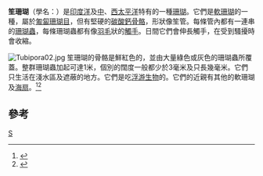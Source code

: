 {{Speciesbox 
| taxon = Tubipora musica 
| authority =  [[卡爾·林奈|Linnaeus]], 1758
| image = Tubipora musica Mayotte.jpg
| status = NT
| status_system = IUCN3.1
| status_ref = <ref name=IUCN>{{IUCN2009|assessors=Obura, D., Fenner, D., Hoeksema, B., Devantier, L. & Sheppard, C.|year=2008|title=Tubipora musica|id=133065|downloaded=2009-08-31}}</ref>
}}

'''笙珊瑚'''（學名：{{lang|la|''Tubipora musica''}}）是[[印度洋|印度洋]]及[[中太平洋|中]]、[[西太平洋|西太平洋]]特有的一種[[珊瑚|珊瑚]]。它們是[[軟珊瑚|軟珊瑚]]的一種，屬於[[匍匐珊瑚目|匍匐珊瑚目]]，但有堅硬的[[碳酸鈣|碳酸鈣]][[骨骼|骨骼]]，形狀像笙管。每條管內都有一連串的[[珊瑚蟲|珊瑚蟲]]，每條珊瑚蟲都有像[[羽毛|羽毛]]狀的[[觸手|觸手]]。日間它們會伸長觸手，在受到騷擾時會收縮。

[[File:Tubipora02.jpg|thumb]]
笙珊瑚的骨骼是鮮紅色的，並由大量綠色或灰色的珊瑚蟲所覆蓋。整群珊瑚蟲加起可達1米，個別的闊度一般都少於3毫米及只長幾毫米。它們只生活在淺水區及遮蔽的地方。它們是吃[[浮游生物|浮游生物]]的。它們的近親有其他的軟珊瑚及[[海扇|海扇]]。<ref>{{Cite book en|author=Allen, Gerald|year=2001|title=Marine Life of the Pacific and Indian Oceans|publisher=Tuttle Publishing|isbn=962-593-948-2|pages=21}}</ref><ref>{{Cite web|author=ARKive species|url=http://www.arkive.org/organ-pipe-corals/tubipora-spp/|title=''Tubipora musica'' - organ-pipe coral|accessdate=2008-12-12|archive-url=https://web.archive.org/web/20091017115830/http://www.arkive.org/organ-pipe-corals/tubipora-spp/|archive-date=2009-10-17|dead-url=yes}}</ref>

==參考==
{{reflist}}
{{Taxonbar|from=Q737745}}

[[Category:匍匐珊瑚目|S]]